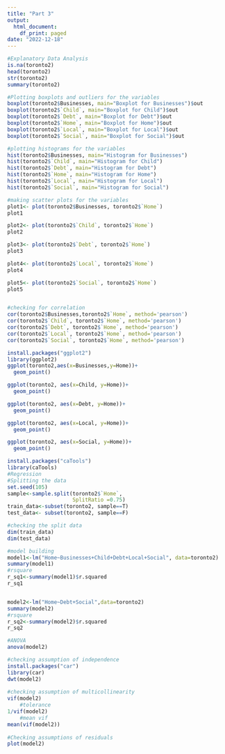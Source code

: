 ```yaml
---
title: "Part 3"
output:
  html_document:
    df_print: paged
date: "2022-12-18"
---
```


```r
#Explanatory Data Analysis
is.na(toronto2)
head(toronto2)
str(toronto2)
summary(toronto2)

#Plotting boxplots and outliers for the variables 
boxplot(toronto2$Businesses, main="Boxplot for Businesses")$out
boxplot(toronto2$`Child`, main="Boxplot for Child")$out
boxplot(toronto2$`Debt`, main="Boxplot for Debt")$out
boxplot(toronto2$`Home`, main="Boxplot for Home")$out
boxplot(toronto2$`Local`, main="Boxplot for Local")$out
boxplot(toronto2$`Social`, main="Boxplot for Social")$out

#plotting histograms for the variables
hist(toronto2$Businesses, main="Histogram for Businesses")
hist(toronto2$`Child`, main="Histogram for Child")
hist(toronto2$`Debt`, main="Histogram for Debt")
hist(toronto2$`Home`, main="Histogram for Home")
hist(toronto2$`Local`, main="Histogram for Local")
hist(toronto2$`Social`, main="Histogram for Social")

#making scatter plots for the variables
plot1<- plot(toronto2$Businesses, toronto2$`Home`)
plot1

plot2<- plot(toronto2$`Child`, toronto2$`Home`)
plot2

plot3<- plot(toronto2$`Debt`, toronto2$`Home`)
plot3

plot4<- plot(toronto2$`Local`, toronto2$`Home`)
plot4

plot5<- plot(toronto2$`Social`, toronto2$`Home`)
plot5


#checking for correlation
cor(toronto2$Businesses,toronto2$`Home`, method='pearson')
cor(toronto2$`Child`, toronto2$`Home`, method='pearson')
cor(toronto2$`Debt`, toronto2$`Home`, method='pearson')
cor(toronto2$`Local`, toronto2$`Home`, method='pearson')
cor(toronto2$`Social`, toronto2$`Home`, method='pearson')

install.packages("ggplot2")
library(ggplot2)
ggplot(toronto2,aes(x=Businesses,y=Home))+
  geom_point()

ggplot(toronto2, aes(x=Child, y=Home))+
  geom_point()

ggplot(toronto2, aes(x=Debt, y=Home))+
  geom_point()

ggplot(toronto2, aes(x=Local, y=Home))+
  geom_point()

ggplot(toronto2, aes(x=Social, y=Home))+
  geom_point()
```

```r
install.packages("caTools")
library(caTools)
#Regression
#Splitting the data
set.seed(105)
sample<-sample.split(toronto2$`Home`,
                     SplitRatio =0.75)
train_data<-subset(toronto2, sample==T)
test_data<- subset(toronto2, sample==F)

#checking the split data
dim(train_data)
dim(test_data)
```

```r
#model building
model1<-lm("Home~Businesses+Child+Debt+Local+Social", data=toronto2)
summary(model1)
#rsquare
r_sq1<-summary(model1)$r.squared
r_sq1


model2<-lm("Home~Debt+Social",data=toronto2)
summary(model2)
#rsquare
r_sq2<-summary(model2)$r.squared
r_sq2
```

```r
#ANOVA
anova(model2)
```

```r
#checking assumption of independence 
install.packages("car")
library(car)
dwt(model2)
    
#checking assumption of multicollinearity
vif(model2)
    #tolerance
1/vif(model2)
    #mean vif
mean(vif(model2))
    
#Checking assumptions of residuals
plot(model2)

```
